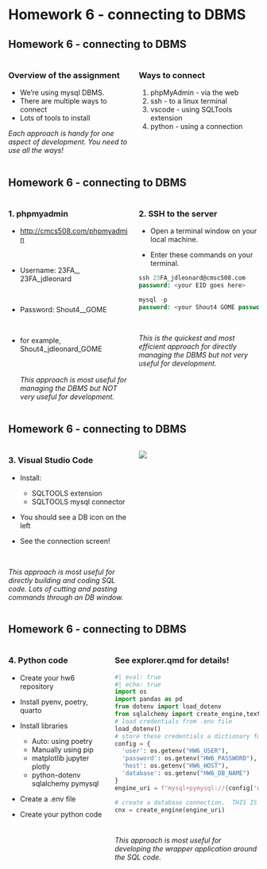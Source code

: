 
# Homework 6 - connecting to DBMS

## Homework 6 - connecting to DBMS

:::: {.columns}
::: {.column width=50%}
###  Overview of the assignment

* We're using mysql DBMS.
* There are multiple ways to connect
* Lots of tools to install

*Each approach is handy for one aspect of development. You need to use all the ways!*

:::
::: {.column width=50%}
### Ways to connect

1. phpMyAdmin - via the web
1. ssh - to a linux terminal
1. vscode - using SQLTools extension
1. python - using a connection

:::
::::

## Homework 6 - connecting to DBMS

:::: {.columns}
::: {.column width=50%}
###  1. phpmyadmin

* <http://cmcs508.com/phpmyadmin>
<p>&nbsp;</p>
* Username:  23FA_<eid>, 23FA_jdleonard
<p>&nbsp;</p>
* Password: Shout4_<eid>_GOME
<p>&nbsp;</p>
* for example, Shout4_jdleonard_GOME
<p>&nbsp;</p>
*This approach is most useful for managing the DBMS but NOT very useful for development.*

:::
::: {.column width=50%}
### 2. SSH to the server

* Open a terminal window on your local machine.

* Enter these commands on your terminal.

```sql
ssh 23FA_jdleonard@cmsc508.com
password: <your EID goes here>

mysql -p
password: <your Shout4 GOME password>
```

<p>&nbsp;</p>
*This is the quickest and most efficient approach for directly managing the DBMS but not very useful for development.*

:::
::::

## Homework 6 - connecting to DBMS

:::: {.columns}
::: {.column width=50%}
###  3. Visual Studio Code

* Install:

    * SQLTOOLS extension
    * SQLTOOLS mysql connector

* You should see a DB icon on the left

* See the connection screen!

<p>&nbsp;</p>
*This approach is most useful for directly building and coding SQL code.  Lots of cutting and pasting commands through an DB window.*

:::
::: {.column width=50%}


![](assets/L13-vscode-db-connect.png)

:::
::::

## Homework 6 - connecting to DBMS

:::: {.columns}
::: {.column width=40%}
### 4. Python code

* Create your hw6 repository

* Install pyenv, poetry, quarto

* Install libraries

    * Auto: using poetry
    * Manually using pip
    * matplotlib jupyter plotly
    * python-dotenv sqlalchemy pymysql

* Create a .env file

* Create your python code

:::
::: {.column width=60%}
### See explorer.qmd for details!

```python
#| eval: true
#| echo: true
import os
import pandas as pd
from dotenv import load_dotenv
from sqlalchemy import create_engine,text
# load credentials from .env file
load_dotenv()
# store these credentials a dictionary for later reference
config = {
  'user': os.getenv("HW6_USER"),
  'password': os.getenv("HW6_PASSWORD"),
  'host': os.getenv("HW6_HOST"),
  'database': os.getenv("HW6_DB_NAME")
}
engine_uri = f"mysql+pymysql://{config['user']}:{config['password']}@{config['host']}/{config['database']}"

# create a database connection.  THIS IS THE ACTUAL CONNECTION!
cnx = create_engine(engine_uri)
```
<p>&nbsp;</p>
*This approach is most useful for developing the wrapper application around the SQL code.*

:::
::::

